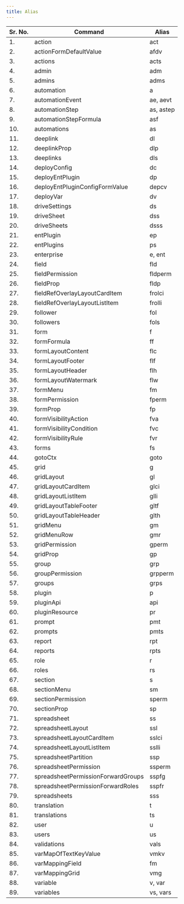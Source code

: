 ```yaml
---
title: Alias
---
```


| Sr. No. | Command | Alias |
| --- | --- | --- |
| 1. | action | act |
| 2. | actionFormDefaultValue | afdv |
| 3. | actions | acts |
| 4. | admin | adm |
| 5. | admins | adms |
| 6. | automation | a |
| 7. | automationEvent | ae, aevt |
| 8. | automationStep | as, astep |
| 9. | automationStepFormula | asf |
| 10. | automations | as |
| 11. | deeplink | dl |
| 12. | deeplinkProp | dlp |
| 13. | deeplinks | dls |
| 14. | deployConfig | dc |
| 15. | deployEntPlugin | dp |
| 16. | deployEntPluginConfigFormValue | depcv |
| 17. | deployVar | dv |
| 18. | driveSettings | ds |
| 19. | driveSheet | dss |
| 20. | driveSheets | dsss |
| 21. | entPlugin | ep |
| 22. | entPlugins | ps |
| 23. | enterprise | e, ent |
| 24. | field | fld |
| 25. | fieldPermission | fldperm |
| 26. | fieldProp | fldp |
| 27. | fieldRefOverlayLayoutCardItem | frolci |
| 28. | fieldRefOverlayLayoutListItem | frolli |
| 29. | follower | fol |
| 30. | followers | fols |
| 31. | form | f |
| 32. | formFormula | ff |
| 33. | formLayoutContent | flc |
| 34. | formLayoutFooter | flf |
| 35. | formLayoutHeader | flh |
| 36. | formLayoutWatermark | flw |
| 37. | formMenu | fm |
| 38. | formPermission | fperm |
| 39. | formProp | fp |
| 40. | formVisibilityAction | fva |
| 41. | formVisibilityCondition | fvc |
| 42. | formVisibilityRule | fvr |
| 43. | forms | fs |
| 44. | gotoCtx | goto |
| 45. | grid | g |
| 46. | gridLayout | gl |
| 47. | gridLayoutCardItem | glci |
| 48. | gridLayoutListItem | glli |
| 49. | gridLayoutTableFooter | gltf |
| 50. | gridLayoutTableHeader | glth |
| 51. | gridMenu | gm |
| 52. | gridMenuRow | gmr |
| 53. | gridPermission | gperm |
| 54. | gridProp | gp |
| 55. | group | grp |
| 56. | groupPermission | grpperm |
| 57. | groups | grps |
| 58. | plugin | p |
| 59. | pluginApi | api |
| 60. | pluginResource | pr |
| 61. | prompt | pmt |
| 62. | prompts | pmts |
| 63. | report | rpt |
| 64. | reports | rpts |
| 65. | role | r |
| 66. | roles | rs |
| 67. | section | s |
| 68. | sectionMenu | sm |
| 69. | sectionPermission | sperm |
| 70. | sectionProp | sp |
| 71. | spreadsheet | ss |
| 72. | spreadsheetLayout | ssl |
| 73. | spreadsheetLayoutCardItem | sslci |
| 74. | spreadsheetLayoutListItem | sslli |
| 75. | spreadsheetPartition | ssp |
| 76. | spreadsheetPermission | ssperm |
| 77. | spreadsheetPermissionForwardGroups | sspfg |
| 78. | spreadsheetPermissionForwardRoles | sspfr |
| 79. | spreadsheets | sss |
| 80. | translation | t |
| 81. | translations | ts |
| 82. | user | u |
| 83. | users | us |
| 84. | validations | vals |
| 85. | varMapOfTextKeyValue | vmkv |
| 86. | varMappingField | fm |
| 87. | varMappingGrid | vmg |
| 88. | variable | v, var |
| 89. | variables | vs, vars |
